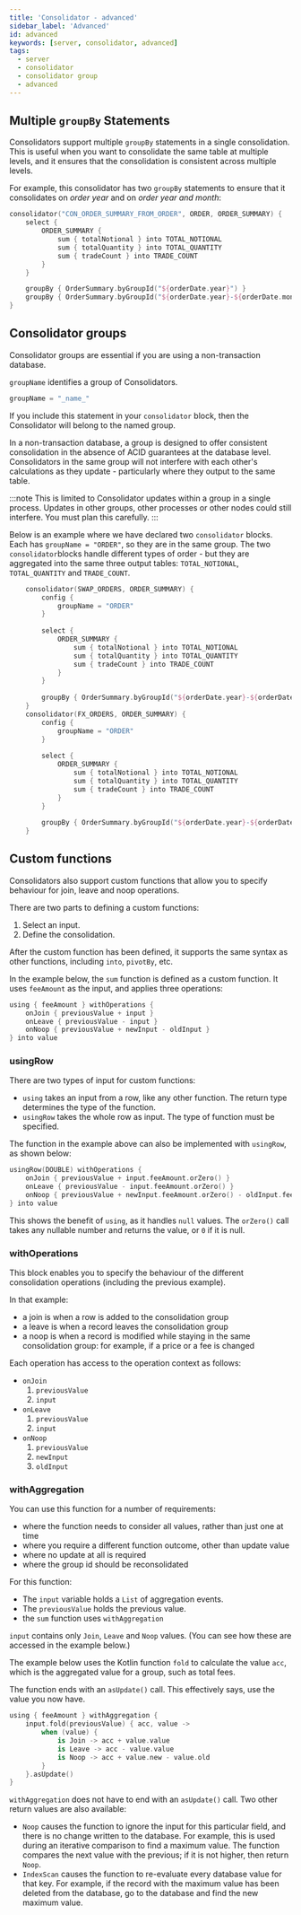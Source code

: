 ```yaml
---
title: 'Consolidator - advanced'
sidebar_label: 'Advanced'
id: advanced
keywords: [server, consolidator, advanced]
tags:
  - server
  - consolidator
  - consolidator group
  - advanced
---
```


## Multiple `groupBy` Statements

Consolidators support multiple `groupBy` statements in a single consolidation. This is useful when you want to consolidate the same table at multiple levels, and it ensures that the consolidation is consistent across multiple levels.

For example, this consolidator has two `groupBy` statements to ensure that it consolidates on *order year* and on *order year and month*:

```kotlin 
consolidator("CON_ORDER_SUMMARY_FROM_ORDER", ORDER, ORDER_SUMMARY) {
    select {
        ORDER_SUMMARY {
            sum { totalNotional } into TOTAL_NOTIONAL
            sum { totalQuantity } into TOTAL_QUANTITY
            sum { tradeCount } into TRADE_COUNT
        }
    }

    groupBy { OrderSummary.byGroupId("${orderDate.year}") }
    groupBy { OrderSummary.byGroupId("${orderDate.year}-${orderDate.monthOfYear}") }
}
```

## Consolidator groups
Consolidator groups are essential if you are using a non-transaction database.

`groupName` identifies a group of Consolidators. 

```kotlin
groupName = "_name_"
```

If you include this statement in your `consolidator` block, then the Consolidator will belong to the named group.

In a non-transaction database, a group is designed to offer consistent consolidation in the absence of ACID guarantees at the database level. Consolidators in the same group will not interfere with each other's calculations as they update - particularly where they output to the same table. 

:::note 
This is limited to Consolidator updates within a group in a single process. Updates in other groups, other processes or other nodes could still interfere. You must plan this carefully.
:::

Below is an example where we have declared two `consolidator` blocks. Each has `groupName = "ORDER"`, so they are in the same group. The two `consolidator`blocks handle different types of order - but they are aggregated into the same three output tables: `TOTAL_NOTIONAL`, `TOTAL_QUANTITY` and `TRADE_COUNT`.


```kotlin
    consolidator(SWAP_ORDERS, ORDER_SUMMARY) {
        config {
            groupName = "ORDER"
        }
        
        select {
            ORDER_SUMMARY {
                sum { totalNotional } into TOTAL_NOTIONAL
                sum { totalQuantity } into TOTAL_QUANTITY
                sum { tradeCount } into TRADE_COUNT
            }
        }
​
        groupBy { OrderSummary.byGroupId("${orderDate.year}-${orderDate.monthOfYear}") }
    }
    consolidator(FX_ORDERS, ORDER_SUMMARY) {
        config {
            groupName = "ORDER"
        }
        
        select {
            ORDER_SUMMARY {
                sum { totalNotional } into TOTAL_NOTIONAL
                sum { totalQuantity } into TOTAL_QUANTITY
                sum { tradeCount } into TRADE_COUNT
            }
        }
​
        groupBy { OrderSummary.byGroupId("${orderDate.year}-${orderDate.monthOfYear}") }
    }
```	

## Custom functions

Consolidators also support custom functions that allow you to specify behaviour for join, leave and noop
operations. 

There are two parts to defining a custom functions:

1. Select an input.
2. Define the consolidation.


After the custom function has been defined, it supports the same syntax as other functions, including `into`, `pivotBy`,
etc.

In the example below, the `sum` function is defined as a custom function. It uses `feeAmount` as the input, and applies three operations:

```kotlin
using { feeAmount } withOperations {
    onJoin { previousValue + input }
    onLeave { previousValue - input }
    onNoop { previousValue + newInput - oldInput }
} into value
```

### usingRow

There are two types of input for custom functions: 

- `using` takes an input from a row, like any other function. The return type determines the type of the function.
- `usingRow` takes the whole row as input. The type of function must be specified. 

The function in the example above can also be implemented with `usingRow`, as shown below:

```kotlin
usingRow(DOUBLE) withOperations {
    onJoin { previousValue + input.feeAmount.orZero() }
    onLeave { previousValue - input.feeAmount.orZero() }
    onNoop { previousValue + newInput.feeAmount.orZero() - oldInput.feeAmount.orZero() }
} into value
```

This shows the benefit of `using`, as it handles `null` values. The `orZero()` call takes any nullable number and returns the value, or `0` if it is null.

### withOperations

This block enables you to specify the behaviour of the different consolidation operations (including the previous example). 

In that example:

- a join is when a row is added to the consolidation group
- a leave is when a record leaves the consolidation group
- a noop is when a record is modified while staying in the same consolidation group: for example, if a price or a fee is changed

Each operation has access to the operation context as follows:

- `onJoin`
    1. `previousValue`
    2. `input`
- `onLeave`
    1. `previousValue`
    2. `input`
- `onNoop`
    1. `previousValue`
    2. `newInput`
    3. `oldInput`

### withAggregation

You can use this function for a number of requirements:

- where the function needs to consider all values, rather than just one at time 
- where you require a different function outcome, other than update value 
- where no update at all is required
- where the group id should be reconsolidated

For this function:

- The `input` variable holds a `List` of aggregation events.
- The `previousValue` holds the previous value. 
- the `sum` function uses `withAggregation`

`input` contains only `Join`, `Leave` and `Noop` values. (You can see how these are accessed in the example below.)

The example below uses the Kotlin function `fold` to calculate the value `acc`, which is the aggregated value for a group, such as total fees.

The function ends with an `asUpdate()` call. This effectively says, use the value you now have. 


```kotlin
using { feeAmount } withAggregation {
    input.fold(previousValue) { acc, value ->
        when (value) {
            is Join -> acc + value.value
            is Leave -> acc - value.value
            is Noop -> acc + value.new - value.old
        }
    }.asUpdate()
}
```

`withAggregation` does not have to end with an `asUpdate()` call. Two other return values are also available:

- `Noop` causes the function to ignore the input for this particular field, and there is no change written to the database. For example, this is used during an iterative comparison to find a maximum value. The function compares the next value with the previous; if it is not higher, then return `Noop`. 
- `IndexScan` causes the function to re-evaluate every database value for that key. For example, if the record with the maximum value has been deleted from the database, go to the database and find the new maximum value.
